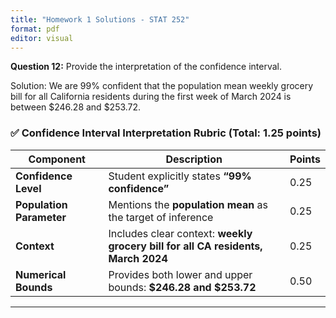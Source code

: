 ```yaml
---
title: "Homework 1 Solutions - STAT 252"
format: pdf
editor: visual
---
```



**Question 12:** Provide the interpretation of the confidence interval.




Solution: We are 99% confident that the population mean weekly grocery bill for all California residents during the first week of March 2024 is between \$246.28 and \$253.72. 



### ✅ **Confidence Interval Interpretation Rubric (Total: 1.25 points)**

| **Component**                          | **Description**                                                                 | **Points** |
|----------------------------------------|---------------------------------------------------------------------------------|------------|
| **Confidence Level**                   | Student explicitly states **"99% confidence"**                                  | 0.25       |
| **Population Parameter**               | Mentions the **population mean** as the target of inference                     | 0.25       |
| **Context**                            | Includes clear context: **weekly grocery bill for all CA residents, March 2024**| 0.25       |
| **Numerical Bounds**                   | Provides both lower and upper bounds: **$246.28 and $253.72**                  | 0.50       |

---
